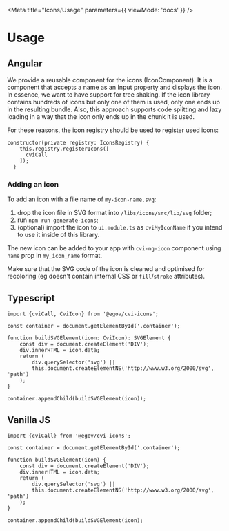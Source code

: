 
<Meta title="Icons/Usage" parameters={{ viewMode: 'docs' }} />

# Usage

## Angular

We provide a reusable component for the icons (IconComponent). It is a component that accepts a name as an Input property and displays the icon. In essence, we want to have support for tree shaking. If the icon library contains hundreds of icons but only one of them is used, only one ends up in the resulting bundle. Also, this approach supports code splitting and lazy loading in a way that the icon only ends up in the chunk it is used.

For these reasons, the icon registry should be used to register used icons:

```
constructor(private registry: IconsRegistry) {
    this.registry.registerIcons([
      cviCall
    ]);
  }
```

### Adding an icon

To add an icon with a file name of `my-icon-name.svg`:

1. drop the icon file in SVG format into `/libs/icons/src/lib/svg` folder;
2. run `npm run generate-icons`;
3. (optional) import the icon to `ui.module.ts` as `cviMyIconName` if you intend to use it inside of this library.

The new icon can be added to your app with `cvi-ng-icon` component using `name` prop in `my_icon_name` format.

Make sure that the SVG code of the icon is cleaned and optimised for recoloring (eg doesn't contain internal CSS or `fill`/`stroke` attributes).

## Typescript

```
import {cviCall, CviIcon} from '@egov/cvi-icons';

const container = document.getElementById('.container');

function buildSVGElement(icon: CviIcon): SVGElement {
    const div = document.createElement('DIV');
    div.innerHTML = icon.data;
    return (
        div.querySelector('svg') ||
        this.document.createElementNS('http://www.w3.org/2000/svg', 'path')
    );
}

container.appendChild(buildSVGElement(icon));
```

## Vanilla JS

```
import {cviCall} from '@egov/cvi-icons';

const container = document.getElementById('.container');

function buildSVGElement(icon) {
    const div = document.createElement('DIV');
    div.innerHTML = icon.data;
    return (
        div.querySelector('svg') ||
        this.document.createElementNS('http://www.w3.org/2000/svg', 'path')
    );
}

container.appendChild(buildSVGElement(icon);
```
